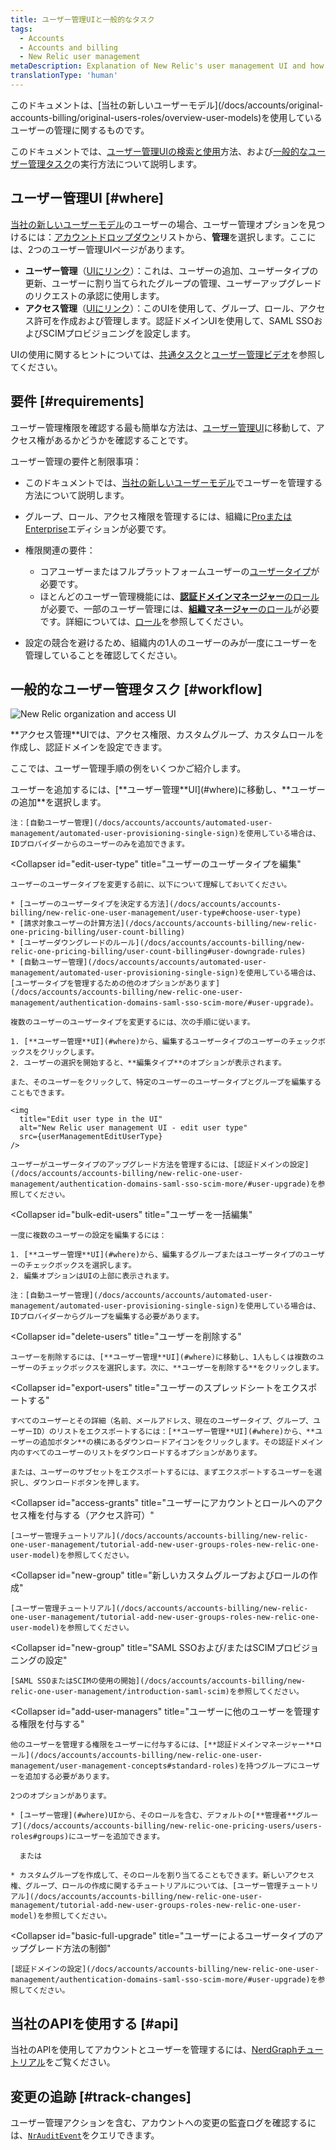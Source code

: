 ```yaml
---
title: ユーザー管理UIと一般的なタスク
tags:
  - Accounts
  - Accounts and billing
  - New Relic user management
metaDescription: Explanation of New Relic's user management UI and how to do some common user management tasks (newer user model).
translationType: 'human'
---
```




<Callout title="新規ユーザーモデル">
  このドキュメントは、[当社の新しいユーザーモデル](/docs/accounts/original-accounts-billing/original-users-roles/overview-user-models)を使用しているユーザーの管理に関するものです。
</Callout>

このドキュメントでは、[ユーザー管理UIの検索と使用](#where)方法、および[一般的なユーザー管理タスク](#workflow)の実行方法について説明します。

## ユーザー管理UI [#where]

[当社の新しいユーザーモデル](/docs/accounts/original-accounts-billing/original-product-based-pricing/overview-user-models)のユーザーの場合、ユーザー管理オプションを見つけるには：[アカウントドロップダウン](/docs/using-new-relic/welcome-new-relic/get-started/glossary#account-dropdown)リストから、**管理**を選択します。ここには、2つのユーザー管理UIページがあります。

* **ユーザー管理**（[UIにリンク](https://one.newrelic.com/admin-portal/organizations/users-list)）：これは、ユーザーの追加、ユーザータイプの更新、ユーザーに割り当てられたグループの管理、ユーザーアップグレードのリクエストの承認に使用します。
* **アクセス管理**（[UIにリンク](https://one.newrelic.com/admin-portal/organizations/organization-detail)）：このUIを使用して、グループ、ロール、アクセス許可を作成および管理します。認証ドメインUIを使用して、SAML SSOおよびSCIMプロビジョニングを設定します。

UIの使用に関するヒントについては、[共通タスク](#workflow)と[ユーザー管理ビデオ](/docs/accounts/accounts-billing/new-relic-one-user-management/user-mgmt-videos)を参照してください。

## 要件 [#requirements]

ユーザー管理権限を確認する最も簡単な方法は、[ユーザー管理UI](#where)に移動して、アクセス権があるかどうかを確認することです。

ユーザー管理の要件と制限事項：

* このドキュメントでは、[当社の新しいユーザーモデル](/docs/accounts/original-accounts-billing/original-product-based-pricing/overview-user-models)でユーザーを管理する方法について説明します。

* グループ、ロール、アクセス権限を管理するには、組織に[ProまたはEnterprise](https://newrelic.com/pricing)エディションが必要です。

* 権限関連の要件：

  * コアユーザーまたはフルプラットフォームユーザーの[ユーザータイプ](/docs/accounts/accounts-billing/new-relic-one-user-management/user-type)が必要です。
  * ほとんどのユーザー管理機能には、[**認証ドメインマネージャー**のロール](/docs/accounts/accounts-billing/new-relic-one-user-management/user-management-concepts#standard-roles)が必要で、一部のユーザー管理には、[**組織マネージャー**のロール](/docs/accounts/accounts-billing/new-relic-one-user-management/user-management-concepts#standard-roles)が必要です。詳細については、[ロール](/docs/accounts/accounts-billing/new-relic-one-user-management/user-management-concepts#standard-roles)を参照してください。

* 設定の競合を避けるため、組織内の1人のユーザーのみが一度にユーザーを管理していることを確認してください。

## 一般的なユーザー管理タスク [#workflow]

<img
  title="New Relic organization and access UI"
  alt="New Relic organization and access UI"
  src={newRelicOneUserMgmt}
/>

<figcaption>
  **アクセス管理**UIでは、アクセス権限、カスタムグループ、カスタムロールを作成し、認証ドメインを設定できます。
</figcaption>

ここでは、ユーザー管理手順の例をいくつかご紹介します。

<CollapserGroup>
  <Collapser
    id="add-users"
    title="ユーザーの追加"
  >
    ユーザーを追加するには、[**ユーザー管理**UI](#where)に移動し、**ユーザーの追加**を選択します。

    注：[自動ユーザー管理](/docs/accounts/accounts/automated-user-management/automated-user-provisioning-single-sign)を使用している場合は、IDプロバイダーからのユーザーのみを追加できます。
  </Collapser>

  <Collapser
    id="edit-user-type"
    title="ユーザーのユーザータイプを編集"
  >
    ユーザーのユーザータイプを変更する前に、以下について理解しておいてください。

    * [ユーザーのユーザータイプを決定する方法](/docs/accounts/accounts-billing/new-relic-one-user-management/user-type#choose-user-type)
    * [請求対象ユーザーの計算方法](/docs/accounts/accounts-billing/new-relic-one-pricing-billing/user-count-billing)
    * [ユーザーダウングレードのルール](/docs/accounts/accounts-billing/new-relic-one-pricing-billing/user-count-billing#user-downgrade-rules)
    * [自動ユーザー管理](/docs/accounts/accounts/automated-user-management/automated-user-provisioning-single-sign)を使用している場合は、[ユーザータイプを管理するための他のオプションがあります](/docs/accounts/accounts-billing/new-relic-one-user-management/authentication-domains-saml-sso-scim-more/#user-upgrade)。

    複数のユーザーのユーザータイプを変更するには、次の手順に従います。

    1. [**ユーザー管理**UI](#where)から、編集するユーザータイプのユーザーのチェックボックスをクリックします。
    2. ユーザーの選択を開始すると、**編集タイプ**のオプションが表示されます。

    また、そのユーザーをクリックして、特定のユーザーのユーザータイプとグループを編集することもできます。

    <img
      title="Edit user type in the UI"
      alt="New Relic user management UI - edit user type"
      src={userManagementEditUserType}
    />

    ユーザーがユーザータイプのアップグレード方法を管理するには、[認証ドメインの設定](/docs/accounts/accounts-billing/new-relic-one-user-management/authentication-domains-saml-sso-scim-more/#user-upgrade)を参照してください。
  </Collapser>

  <Collapser
    id="bulk-edit-users"
    title="ユーザーを一括編集"
  >
    一度に複数のユーザーの設定を編集するには：

    1. [**ユーザー管理**UI](#where)から、編集するグループまたはユーザータイプのユーザーのチェックボックスを選択します。
    2. 編集オプションはUIの上部に表示されます。

    注：[自動ユーザー管理](/docs/accounts/accounts/automated-user-management/automated-user-provisioning-single-sign)を使用している場合は、IDプロバイダーからグループを編集する必要があります。
  </Collapser>

  <Collapser
    id="delete-users"
    title="ユーザーを削除する"
  >
    ユーザーを削除するには、[**ユーザー管理**UI](#where)に移動し、1人もしくは複数のユーザーのチェックボックスを選択します。次に、**ユーザーを削除する**をクリックします。
  </Collapser>

  <Collapser
    id="export-users"
    title="ユーザーのスプレッドシートをエクスポートする"
  >
    すべてのユーザーとその詳細（名前、メールアドレス、現在のユーザータイプ、グループ、ユーザーID）のリストをエクスポートするには：[**ユーザー管理**UI](#where)から、**ユーザーの追加ボタン**の横にあるダウンロードアイコンをクリックします。その認証ドメイン内のすべてのユーザーのリストをダウンロードするオプションがあります。

    または、ユーザーのサブセットをエクスポートするには、まずエクスポートするユーザーを選択し、ダウンロードボタンを押します。
  </Collapser>

  <Collapser
    id="access-grants"
    title="ユーザーにアカウントとロールへのアクセス権を付与する（アクセス許可）"
  >
    [ユーザー管理チュートリアル](/docs/accounts/accounts-billing/new-relic-one-user-management/tutorial-add-new-user-groups-roles-new-relic-one-user-model)を参照してください。
  </Collapser>

  <Collapser
    id="new-group"
    title="新しいカスタムグループおよびロールの作成"
  >
    [ユーザー管理チュートリアル](/docs/accounts/accounts-billing/new-relic-one-user-management/tutorial-add-new-user-groups-roles-new-relic-one-user-model)を参照してください。
  </Collapser>

  <Collapser
    id="new-group"
    title="SAML SSOおよび/またはSCIMプロビジョニングの設定"
  >
    [SAML SSOまたはSCIMの使用の開始](/docs/accounts/accounts-billing/new-relic-one-user-management/introduction-saml-scim)を参照してください。
  </Collapser>

  <Collapser
    id="add-user-managers"
    title="ユーザーに他のユーザーを管理する権限を付与する"
  >
    他のユーザーを管理する権限をユーザーに付与するには、[**認証ドメインマネージャー**ロール](/docs/accounts/accounts-billing/new-relic-one-user-management/user-management-concepts#standard-roles)を持つグループにユーザーを追加する必要があります。

    2つのオプションがあります。

    * [ユーザー管理](#where)UIから、そのロールを含む、デフォルトの[**管理者**グループ](/docs/accounts/accounts-billing/new-relic-one-pricing-users/users-roles#groups)にユーザーを追加できます。

      または

    * カスタムグループを作成して、そのロールを割り当てることもできます。新しいアクセス権、グループ、ロールの作成に関するチュートリアルについては、[ユーザー管理チュートリアル](/docs/accounts/accounts-billing/new-relic-one-user-management/tutorial-add-new-user-groups-roles-new-relic-one-user-model)を参照してください。
  </Collapser>

  <Collapser
    id="basic-full-upgrade"
    title="ユーザーによるユーザータイプのアップグレード方法の制御"
  >
    [認証ドメインの設定](/docs/accounts/accounts-billing/new-relic-one-user-management/authentication-domains-saml-sso-scim-more/#user-upgrade)を参照してください。
  </Collapser>
</CollapserGroup>

## 当社のAPIを使用する [#api]

当社のAPIを使用してアカウントとユーザーを管理するには、[NerdGraphチュートリアル](/docs/apis/nerdgraph/get-started/introduction-new-relic-nerdgraph/#tutorials)をご覧ください。

## 変更の追跡 [#track-changes]

ユーザー管理アクションを含む、アカウントへの変更の監査ログを確認するには、[`NrAuditEvent`](/docs/insights/insights-data-sources/default-data/nrauditevent-event-data-query-examples)をクエリできます。
